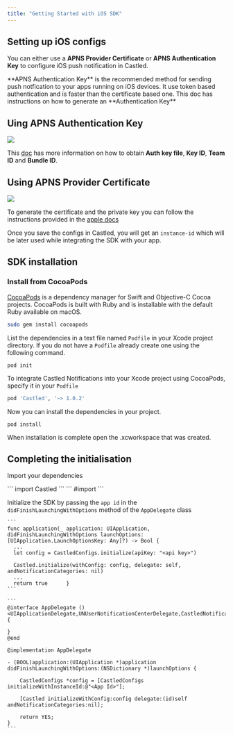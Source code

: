 ```yaml
---
title: "Getting Started with iOS SDK"
---
```


## Setting up iOS configs

You can either use a **APNS Provider Certificate** or **APNS Authentication Key** to configure iOS push notification in Castled.

<Note>
  **APNS Authentication Key** is the recommended method for sending push
  notfication to your apps running on iOS devices. It use token based
  authentication and is faster than the certificate based one. This doc has
  instructions on how to generate an **Authentication Key**
</Note>

## Uing APNS Authentication Key

![](/images/ios-1.png)

This [doc](/getting-started/channel-setup/ios-auth) has more information on how to obtain **Auth key file**, **Key ID**, **Team ID** and **Bundle ID**.

## Using APNS Provider Certificate

![](/images/ios-2.png)

To generate the certificate and the private key you can follow the instructions provided in the [apple docs](https://developer.apple.com/documentation/usernotifications/setting_up_a_remote_notification_server/establishing_a_certificate-based_connection_to_apns)

Once you save the configs in Castled, you will get an `instance-id` which will be later used while integrating the SDK with your app.

## SDK installation

### Install from CocoaPods

[CocoaPods](https://cocoapods.org/) is a dependency manager for Swift and Objective-C Cocoa projects. CocoaPods is built with Ruby and is installable with the default Ruby available on macOS.

```bash
sudo gem install cocoapods
```

List the dependencies in a text file named `Podfile` in your Xcode project directory. If you do not have a `Podfile` already create one using the following command.

```
pod init
```

To integrate Castled Notifications into your Xcode project using CocoaPods, specify it in your `Podfile`

```bash Podfile
pod 'Castled', '~> 1.0.2'
```

Now you can install the dependencies in your project.

```
pod install
```

When installation is complete open the .xcworkspace that was created.

## Completing the initialisation

Import your dependencies

<Tabs>
  <Tab title="Swift">
    ```
    import Castled
    ```
  </Tab>
  <Tab title="Objective C">
    ```
    #import <Castled/Castled-Swift.h>
    ```
  </Tab>
</Tabs>

Initialize the SDK by passing the `app id` in the `didFinishLaunchingWithOptions` method of the `AppDelegate` class

<Tabs>
  <Tab title="Swift">

    ```
    func application(_ application: UIApplication, didFinishLaunchingWithOptions launchOptions: [UIApplication.LaunchOptionsKey: Any]?) -> Bool {
      ...
      let config = CastledConfigs.initialize(apiKey: "<api key>")

      Castled.initialize(withConfig: config, delegate: self, andNotificationCategories: nil)
      ...
      return true      }
    ```
  </Tab>
  <Tab title="Objective C">

    ```
    @interface AppDelegate ()<UIApplicationDelegate,UNUserNotificationCenterDelegate,CastledNotificationDelegate>
    {

    }
    @end

    @implementation AppDelegate

    - (BOOL)application:(UIApplication *)application didFinishLaunchingWithOptions:(NSDictionary *)launchOptions {

        CastledConfigs *config = [CastledConfigs initializeWithInstanceId:@"<App Id>"];

        [Castled initializeWithConfig:config delegate:(id)self andNotificationCategories:nil];

        return YES;
    }
    ```
  </Tab>
</Tabs>

